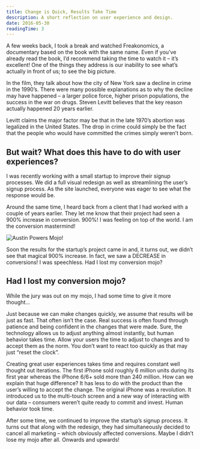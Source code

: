 ```yaml
---
title: Change is Quick, Results Take Time
description: A short reflection on user experience and design.
date: 2016-05-30
readingTime: 3
---
```


A few weeks back, I took a break and watched Freakonomics, a documentary based on the book with the same name. Even if you’ve already read the book, I’d recommend taking the time to watch it &#8211; it’s excellent! One of the things they address is our inability to see what’s actually in front of us; to see the big picture.

In the film, they talk about how the city of New York saw a decline in crime in the 1990’s. There were many possible explanations as to why the decline may have happened &#8211; a larger police force, higher prison populations, the success in the war on drugs. Steven Levitt believes that the key reason actually happened 20 years earlier.


Levitt claims the major factor may be that in the late 1970’s abortion was legalized in the United States. The drop in crime could simply be the fact that the people who would have committed the crimes simply weren’t born.

## But wait? What does this have to do with user experiences?

I was recently working with a small startup to improve their signup processes. We did a full visual redesign as well as streamlining the user’s signup process. As the site launched, everyone was eager to see what the response would be.

Around the same time, I heard back from a client that I had worked with a couple of years earlier. They let me know that their project had seen a 900% increase in conversion. 900%! I was feeling on top of the world. I am the conversion mastermind!

![Austin Powers Mojo!](giphy-austin.gif)

Soon the results for the startup’s project came in and, it turns out, we didn’t see that magical 900% increase. In fact, we saw a DECREASE in conversions! I was speechless. Had I lost my conversion mojo?

## Had I lost my conversion mojo?

While the jury was out on my mojo, I had some time to give it more thought&#8230;

Just because we can make changes quickly, we assume that results will be just as fast. That often isn’t the case. Real success is often found through patience and being confident in the changes that were made. Sure, the technology allows us to adjust anything almost instantly, but human behavior takes time. Allow your users the time to adjust to changes and to accept them as the norm. You don’t want to react too quickly as that may just “reset the clock”.

Creating great user experiences takes time and requires constant well thought out iterations. The first iPhone sold roughly 6 million units during its first year whereas the iPhone 6/6+ sold more than 240 million. How can we explain that huge difference? It has less to do with the product than the user’s willing to accept the change. The original iPhone was a revolution. It introduced us to the multi-touch screen and a new way of interacting with our data &#8211; consumers weren’t quite ready to commit and invest. Human behavior took time.

After some time, we continued to improve the startup’s signup process. It turns out that along with the redesign, they had simultaneously decided to cancel all marketing &#8211; which obviously affected conversions. Maybe I didn’t lose my mojo after all. Onwards and upwards!